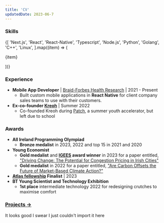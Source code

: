 ```yaml
---
title: 'CV'
updatedDate: 2023-06-7
---
```


### Skills

<div class="flex w-full flex-row flex-wrap justify-around gap-3">
  {[
    'Next.js',
    'React',
    'React-Native',
    'Typescript',
    'Node.js',
    'Python',
    'Golang',
    'C++',
    'Linux',
  ].map((item) => (
    <p>{item}</p>
  ))}
</div>

### Experience

- **Mobile App Developer** | [Braid-Forbes Health Research](https://www.braidforbes.org/) | 2021 - Present
  - Built custom mobile applications in **React Native** for client company sales teams to use with their customers.
- **Ex-co-founder [Kreoh](https://www.kreoh.com/)** | Summer 2022
  - Co-founded Kreoh during [Patch](https://www.joinpatch.org/), a summer youth accelerator, but left due to school

### Awards

- **All Ireland Programming Olympiad**
  - **Bronze medalist** in 2023, 2022 and top 15 in 2021 and 2020
- **Young Economist**
  - **Gold medalist** and **[IGEES](https://www.gov.ie/en/organisation-information/8f949-irish-government-economic-and-evaluation-service-igees/) award winner** in 2023 for a paper entitled, ["Driving Change: The Potential for Congestion Pricing in Irish Cities"](https://drive.google.com/file/d/1KlU16SRe7rNavkPd86SrDLHjNzC_nRws/view?usp=sharing)
  - **Gold medalist** in 2022 for a paper entitled, ["Are Carbon Offsets the Future of Market-Based Climate Action?"](https://docs.google.com/document/d/1G4CvFAEWkRpvlLC2j5LqWKWumxlYAkcjQufj0XjgUWI/edit?usp=sharing)
- **[Atlas fellowship](https://www.atlasfellowship.org/) Finalist** | 2023
- **BT Young Scientist and Technology Exhibition**
  - **1st place** intermediate technology 2022 for redesigning crutches to maximise comfort

### [Projects →](/#projects)

It looks good I swear I just couldn't import it here
